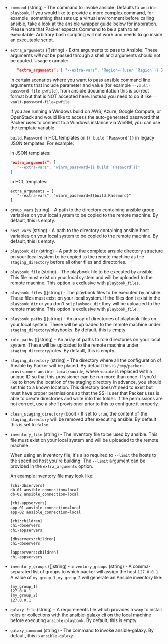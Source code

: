 <!-- Code generated from the comments of the Config struct in provisioner/ansible-local/provisioner.go; DO NOT EDIT MANUALLY -->

- `command` (string) - The command to invoke ansible. Defaults to
   `ansible-playbook`. If you would like to provide a more complex command,
   for example, something that sets up a virtual environment before calling
   ansible, take a look at the ansible wrapper guide below for inspiration.
   Please note that Packer expects Command to be a path to an executable.
   Arbitrary bash scripting will not work and needs to go inside an
   executable script.

- `extra_arguments` ([]string) - Extra arguments to pass to Ansible.
  These arguments _will not_ be passed through a shell and arguments should
  not be quoted. Usage example:
  
  ```json
     "extra_arguments": [ "--extra-vars", "Region={{user `Region`}} Stage={{user `Stage`}}" ]
  ```
  
  In certain scenarios where you want to pass ansible command line arguments
  that include parameter and value (for example `--vault-password-file pwfile`),
  from ansible documentation this is correct format but that is NOT accepted here.
  Instead you need to do it like `--vault-password-file=pwfile`.
  
  If you are running a Windows build on AWS, Azure, Google Compute, or OpenStack
  and would like to access the auto-generated password that Packer uses to
  connect to a Windows instance via WinRM, you can use the template variable
  
  ```build.Password``` in HCL templates or ```{{ build `Password`}}``` in
  legacy JSON templates. For example:
  
  in JSON templates:
  
  ```json
  "extra_arguments": [
     "--extra-vars", "winrm_password={{ build `Password`}}"
  ]
  ```
  
  in HCL templates:
  ```hcl
  extra_arguments = [
     "--extra-vars", "winrm_password=${build.Password}"
  ]
  ```

- `group_vars` (string) - A path to the directory containing ansible group
  variables on your local system to be copied to the remote machine. By
  default, this is empty.

- `host_vars` (string) - A path to the directory containing ansible host variables on your local
  system to be copied to the remote machine. By default, this is empty.

- `playbook_dir` (string) - A path to the complete ansible directory structure on your local system
  to be copied to the remote machine as the `staging_directory` before all
  other files and directories.

- `playbook_file` (string) - The playbook file to be executed by ansible. This file must exist on your
  local system and will be uploaded to the remote machine. This option is
  exclusive with `playbook_files`.

- `playbook_files` ([]string) - The playbook files to be executed by ansible. These files must exist on
  your local system. If the files don't exist in the `playbook_dir` or you
  don't set `playbook_dir` they will be uploaded to the remote machine. This
  option is exclusive with `playbook_file`.

- `playbook_paths` ([]string) - An array of directories of playbook files on your local system. These
  will be uploaded to the remote machine under `staging_directory`/playbooks.
  By default, this is empty.

- `role_paths` ([]string) - An array of paths to role directories on your local system. These will be
  uploaded to the remote machine under `staging_directory`/roles. By default,
  this is empty.

- `staging_directory` (string) - The directory where all the configuration of Ansible by Packer will be placed.
  By default this is `/tmp/packer-provisioner-ansible-local/<uuid>`, where
  `<uuid>` is replaced with a unique ID so that this provisioner can be run more
  than once. If you'd like to know the location of the staging directory in
  advance, you should set this to a known location. This directory doesn't need
  to exist but must have proper permissions so that the SSH user that Packer uses
  is able to create directories and write into this folder. If the permissions
  are not correct, use a shell provisioner prior to this to configure it
  properly.

- `clean_staging_directory` (bool) - If set to `true`, the content of the `staging_directory` will be removed after
  executing ansible. By default this is set to `false`.

- `inventory_file` (string) - The inventory file to be used by ansible. This
  file must exist on your local system and will be uploaded to the remote
  machine.
  
  When using an inventory file, it's also required to `--limit` the hosts to the
  specified host you're building. The `--limit` argument can be provided in the
  `extra_arguments` option.
  
  An example inventory file may look like:
  
  ```text
  [chi-dbservers]
  db-01 ansible_connection=local
  db-02 ansible_connection=local
  
  [chi-appservers]
  app-01 ansible_connection=local
  app-02 ansible_connection=local
  
  [chi:children]
  chi-dbservers
  chi-appservers
  
  [dbservers:children]
  chi-dbservers
  
  [appservers:children]
  chi-appservers
  ```

- `inventory_groups` ([]string) - `inventory_groups` (string) - A comma-separated list of groups to which
  packer will assign the host `127.0.0.1`. A value of `my_group_1,my_group_2`
  will generate an Ansible inventory like:
  
  ```text
  [my_group_1]
  127.0.0.1
  [my_group_2]
  127.0.0.1
  ```

- `galaxy_file` (string) - A requirements file which provides a way to
   install roles or collections with the [ansible-galaxy
   cli](https://docs.ansible.com/ansible/latest/galaxy/user_guide.html#the-ansible-galaxy-command-line-tool)
   on the local machine before executing `ansible-playbook`. By default, this is empty.

- `galaxy_command` (string) - The command to invoke ansible-galaxy. By default, this is
  `ansible-galaxy`.

<!-- End of code generated from the comments of the Config struct in provisioner/ansible-local/provisioner.go; -->
